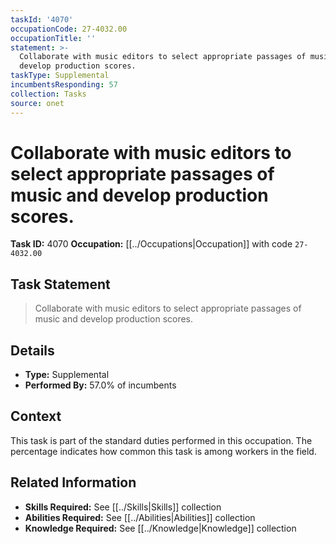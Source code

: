 ```yaml
---
taskId: '4070'
occupationCode: 27-4032.00
occupationTitle: ''
statement: >-
  Collaborate with music editors to select appropriate passages of music and
  develop production scores.
taskType: Supplemental
incumbentsResponding: 57
collection: Tasks
source: onet
---
```

# Collaborate with music editors to select appropriate passages of music and develop production scores.

**Task ID:** 4070
**Occupation:** [[../Occupations|Occupation]] with code `27-4032.00`

## Task Statement

> Collaborate with music editors to select appropriate passages of music and develop production scores.

## Details

- **Type:** Supplemental
- **Performed By:** 57.0% of incumbents

## Context

This task is part of the standard duties performed in this occupation. The percentage indicates how common this task is among workers in the field.

## Related Information

- **Skills Required:** See [[../Skills|Skills]] collection
- **Abilities Required:** See [[../Abilities|Abilities]] collection
- **Knowledge Required:** See [[../Knowledge|Knowledge]] collection

